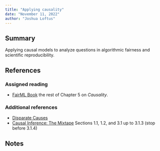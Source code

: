 ```yaml
---
title: "Applying causality"
date: "November 11, 2022"
author: "Joshua Loftus"
---
```


## Summary

Applying causal models to analyze questions in algorithmic fairness and scientific reproducibility.

## References

### Assigned reading

- [FairML Book](https://fairmlbook.org/causal.html) the rest of Chapter 5 on *Causality*.

### Additional references

- [Disparate Causes](https://www.phenomenalworld.org/analysis/disparate-causes-pt-ii/)
- [Causal Inference: The Mixtape](https://mixtape.scunning.com/index.html) Sections 1.1, 1.2, and 3.1 up to 3.1.3 (stop before 3.1.4)

## Notes
